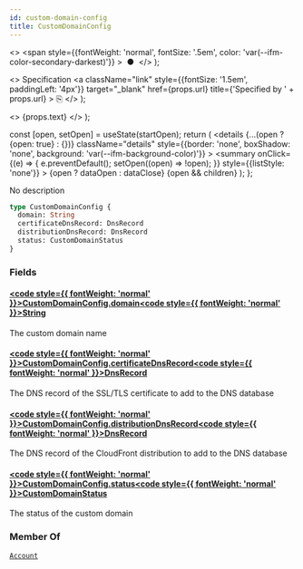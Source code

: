 ```yaml
---
id: custom-domain-config
title: CustomDomainConfig
---
```


  <>
    <span
      style={{fontWeight: 'normal', fontSize: '.5em', color: 'var(--ifm-color-secondary-darkest)'}}
    >
      &nbsp;●&nbsp;
    </span>
  </>
);

  <>
    Specification
    <a
      className="link"
      style={{fontSize: '1.5em', paddingLeft: '4px'}}
      target="_blank"
      href={props.url}
      title={'Specified by ' + props.url}
    >
      ⎘
    </a>
  </>
);

  <>
    <span className={props.class}>{props.text}</span>
  </>
);


  const [open, setOpen] = useState(startOpen);
  return (
    <details
      {...(open ? {open: true} : {})}
      className="details"
      style={{border: 'none', boxShadow: 'none', background: 'var(--ifm-background-color)'}}
    >
      <summary
        onClick={(e) => {
          e.preventDefault();
          setOpen((open) => !open);
        }}
        style={{listStyle: 'none'}}
      >
        {open ? dataOpen : dataClose}
      </summary>
      {open && children}
    </details>
  );
};

No description

```graphql
type CustomDomainConfig {
  domain: String
  certificateDnsRecord: DnsRecord
  distributionDnsRecord: DnsRecord
  status: CustomDomainStatus
}
```

### Fields

#### [<code style={{ fontWeight: 'normal' }}>CustomDomainConfig.<b>domain</b></code>](#)<Bullet />[<code style={{ fontWeight: 'normal' }}><b>String</b></code>](/docs/apis/graphql/types/scalars/string.mdx) <Badge class="badge badge--secondary " text="scalar"/>

The custom domain name

#### [<code style={{ fontWeight: 'normal' }}>CustomDomainConfig.<b>certificateDnsRecord</b></code>](#)<Bullet />[<code style={{ fontWeight: 'normal' }}><b>DnsRecord</b></code>](/docs/apis/graphql/types/objects/dns-record.mdx) <Badge class="badge badge--secondary " text="object"/>

The DNS record of the SSL/TLS certificate to add to the DNS database

#### [<code style={{ fontWeight: 'normal' }}>CustomDomainConfig.<b>distributionDnsRecord</b></code>](#)<Bullet />[<code style={{ fontWeight: 'normal' }}><b>DnsRecord</b></code>](/docs/apis/graphql/types/objects/dns-record.mdx) <Badge class="badge badge--secondary " text="object"/>

The DNS record of the CloudFront distribution to add to the DNS database

#### [<code style={{ fontWeight: 'normal' }}>CustomDomainConfig.<b>status</b></code>](#)<Bullet />[<code style={{ fontWeight: 'normal' }}><b>CustomDomainStatus</b></code>](/docs/apis/graphql/types/enums/custom-domain-status.mdx) <Badge class="badge badge--secondary " text="enum"/>

The status of the custom domain

### Member Of

[`Account`](/docs/apis/graphql/types/objects/account.mdx) <Badge class="badge badge--secondary badge--relation" text="object"/>

